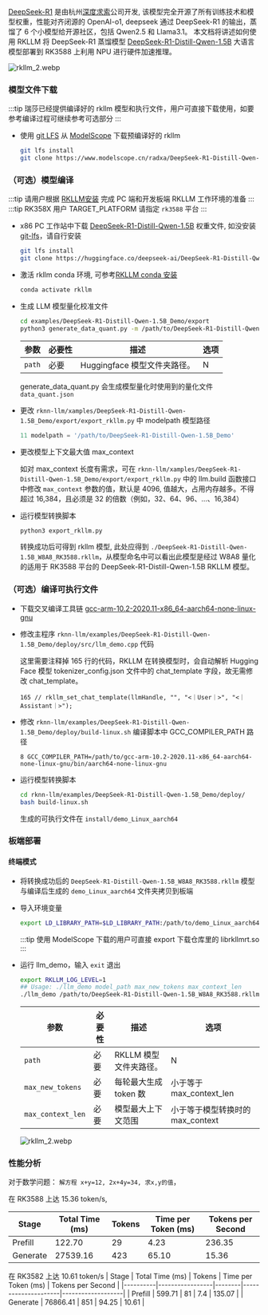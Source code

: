 [DeepSeek-R1](https://api-docs.deepseek.com/news/news250120) 是由杭州[深度求索](https://www.deepseek.com/)公司开发,
该模型完全开源了所有训练技术和模型权重，性能对齐闭源的 OpenAI-o1,
deepseek 通过 DeepSeek-R1 的输出，蒸馏了 6 个小模型给开源社区，包括 Qwen2.5 和 Llama3.1。
本文档将讲述如何使用 RKLLM 将 DeepSeek-R1 蒸馏模型 [DeepSeek-R1-Distill-Qwen-1.5B](https://huggingface.co/deepseek-ai/DeepSeek-R1-Distill-Qwen-1.5B) 大语言模型部署到 RK3588 上利用 NPU 进行硬件加速推理。

![rkllm_2.webp](/img/general-tutorial/rknn/rkllm_ds_1.webp)

### 模型文件下载

:::tip
瑞莎已经提供编译好的 rkllm 模型和执行文件，用户可直接下载使用，如要参考编译过程可继续参考可选部分
:::

- 使用 [git LFS](https://git-lfs.com/) 从 [ModelScope](https://modelscope.cn/models/radxa/DeepSeek-R1-Distill-Qwen-1.5B_RKLLM) 下载预编译好的 rkllm

  <NewCodeBlock tip="X86 Linux PC" type="PC">

  ```bash
  git lfs install
  git clone https://www.modelscope.cn/radxa/DeepSeek-R1-Distill-Qwen-1.5B_RKLLM.git
  ```

  </NewCodeBlock>

### （可选）模型编译

:::tip
请用户根据 [RKLLM安装](./rkllm_install) 完成 PC 端和开发板端 RKLLM 工作环境的准备
:::
:::tip
RK358X 用户 TARGET_PLATFORM 请指定 `rk3588` 平台
:::

- x86 PC 工作站中下载 [DeepSeek-R1-Distill-Qwen-1.5B](https://huggingface.co/deepseek-ai/DeepSeek-R1-Distill-Qwen-1.5B) 权重文件, 如没安装 [git-lfs](https://git-lfs.com/)，请自行安装

  <NewCodeBlock tip="X86 Linux PC" type="PC">

  ```bash
  git lfs install
  git clone https://huggingface.co/deepseek-ai/DeepSeek-R1-Distill-Qwen-1.5B
  ```

  </NewCodeBlock>

- 激活 rkllm conda 环境, 可参考[RKLLM conda 安装](rkllm_install#x86-pc-工作站)

  <NewCodeBlock tip="X86 Linux PC" type="PC">

  ```bash
  conda activate rkllm
  ```

  </NewCodeBlock>

- 生成 LLM 模型量化校准文件

  <NewCodeBlock tip="X86 Linux PC" type="PC">

  ```bash
  cd examples/DeepSeek-R1-Distill-Qwen-1.5B_Demo/export
  python3 generate_data_quant.py -m /path/to/DeepSeek-R1-Distill-Qwen-1.5B
  ```

  </NewCodeBlock>

  | 参数   | 必要性 | 描述                         | 选项 |
  | ------ | ------ | ---------------------------- | ---- |
  | `path` | 必要   | Huggingface 模型文件夹路径。 | N    |

  generate_data_quant.py 会生成模型量化时使用到的量化文件 `data_quant.json`

- 更改 `rknn-llm/xamples/DeepSeek-R1-Distill-Qwen-1.5B_Demo/export/export_rkllm.py` 中 modelpath 模型路径

  <NewCodeBlock tip="Python Code" type="PC">

  ```python
  11 modelpath = '/path/to/DeepSeek-R1-Distill-Qwen-1.5B_Demo'
  ```

  </NewCodeBlock>

- 更改模型上下文最大值 max_context

  如对 max_context 长度有需求，可在 `rknn-llm/xamples/DeepSeek-R1-Distill-Qwen-1.5B_Demo/export/export_rkllm.py` 中的 llm.build 函数接口中修改 `max_context` 参数的值，默认是 4096, 值越大，占用内存越多。不得超过 16,384，且必须是 32 的倍数（例如，32、64、96、...、16,384）

- 运行模型转换脚本

  <NewCodeBlock tip="X86 Linux PC" type="PC">

  ```bash
  python3 export_rkllm.py
  ```

  </NewCodeBlock>

  转换成功后可得到 rkllm 模型, 此处应得到 `./DeepSeek-R1-Distill-Qwen-1.5B_W8A8_RK3588.rkllm`，从模型命名中可以看出此模型是经过 W8A8 量化的适用于 RK3588 平台的 DeepSeek-R1-Distill-Qwen-1.5B RKLLM 模型。

### （可选）编译可执行文件

- 下载交叉编译工具链 [gcc-arm-10.2-2020.11-x86_64-aarch64-none-linux-gnu](https://developer.arm.com/downloads/-/gnu-a/10-2-2020-11)
- 修改主程序 `rknn-llm/examples/DeepSeek-R1-Distill-Qwen-1.5B_Demo/deploy/src/llm_demo.cpp` 代码

  这里需要注释掉 165 行的代码，RKLLM 在转换模型时，会自动解析 Hugging Face 模型 tokenizer_config.json 文件中的
  chat_template 字段，故无需修改 chat_template。

  <NewCodeBlock tip="CPP Code" type="PC">

  ```vim
  165 // rkllm_set_chat_template(llmHandle, "", "<｜User｜>", "<｜Assistant｜>");
  ```

  </NewCodeBlock>

- 修改 `rknn-llm/examples/DeepSeek-R1-Distill-Qwen-1.5B_Demo/deploy/build-linux.sh` 编译脚本中 GCC_COMPILER_PATH 路径

  <NewCodeBlock tip="BASH" type="PC">

  ```vim
  8 GCC_COMPILER_PATH=/path/to/gcc-arm-10.2-2020.11-x86_64-aarch64-none-linux-gnu/bin/aarch64-none-linux-gnu
  ```

  </NewCodeBlock>

- 运行模型转换脚本

  <NewCodeBlock tip="X86 Linux PC" type="PC">

  ```bash
  cd rknn-llm/examples/DeepSeek-R1-Distill-Qwen-1.5B_Demo/deploy/
  bash build-linux.sh
  ```

  </NewCodeBlock>

  生成的可执行文件在 `install/demo_Linux_aarch64`

### 板端部署

#### 终端模式

- 将转换成功后的 `DeepSeek-R1-Distill-Qwen-1.5B_W8A8_RK3588.rkllm` 模型与编译后生成的 `demo_Linux_aarch64` 文件夹拷贝到板端
- 导入环境变量

  <NewCodeBlock tip="Radxa OS" type="device">

  ```bash
  export LD_LIBRARY_PATH=$LD_LIBRARY_PATH:/path/to/demo_Linux_aarch64/lib
  ```

  </NewCodeBlock>

  :::tip
  使用 ModelScope 下载的用户可直接 export 下载仓库里的 librkllmrt.so
  :::

- 运行 llm_demo，输入 `exit` 退出

  <NewCodeBlock tip="Radxa OS" type="device">

  ```bash
  export RKLLM_LOG_LEVEL=1
  ## Usage: ./llm_demo model_path max_new_tokens max_context_len
  ./llm_demo /path/to/DeepSeek-R1-Distill-Qwen-1.5B_W8A8_RK3588.rkllm 2048 4096
  ```

  </NewCodeBlock>

  | 参数              | 必要性 | 描述                   | 选项                             |
  | ----------------- | ------ | ---------------------- | -------------------------------- |
  | `path`            | 必要   | RKLLM 模型文件夹路径。 | N                                |
  | `max_new_tokens`  | 必要   | 每轮最大生成 token 数  | 小于等于 max_context_len         |
  | `max_context_len` | 必要   | 模型最大上下文范围     | 小于等于模型转换时的 max_context |

  ![rkllm_2.webp](/img/general-tutorial/rknn/rkllm_ds_3.webp)

### 性能分析

对于数学问题： `解方程 x+y=12, 2x+4y=34, 求x,y的值`，

在 RK3588 上达 15.36 token/s,

| Stage    | Total Time (ms) | Tokens | Time per Token (ms) | Tokens per Second |
| -------- | --------------- | ------ | ------------------- | ----------------- |
| Prefill  | 122.70          | 29     | 4.23                | 236.35            |
| Generate | 27539.16        | 423    | 65.10               | 15.36             |

在 RK3582 上达 10.61 token/s
| Stage | Total Time (ms) | Tokens | Time per Token (ms) | Tokens per Second |
|----------|-----------------|--------|---------------------|-------------------|
| Prefill | 599.71 | 81 | 7.4 | 135.07 |
| Generate | 76866.41 | 851 | 94.25 | 10.61 |
